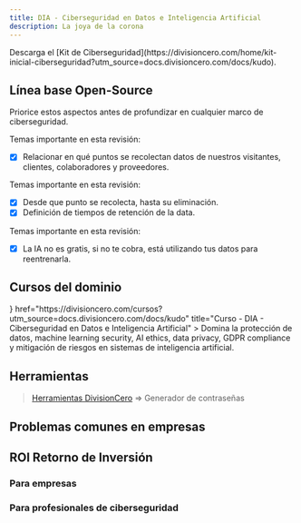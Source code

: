 ```yaml
---
title: DIA - Ciberseguridad en Datos e Inteligencia Artificial
description: La joya de la corona
---
```



<Callout title="Quieres aprender más?">
  Descarga el [Kit de Ciberseguridad](https://divisioncero.com/home/kit-inicial-ciberseguridad?utm_source=docs.divisioncero.com/docs/kudo).
</Callout>


## Línea base Open-Source

Priorice estos aspectos antes de profundizar en cualquier marco de ciberseguridad.

<Accordions type="single">
  <Accordion title="1. Inventario de puntos de obtención de datos.">
  
  Temas importante en esta revisión:

  - [X] Relacionar en qué puntos se recolectan datos de nuestros visitantes, clientes, colaboradores y proveedores.
  
  </Accordion>
</Accordions>

<Accordions type="single">
  <Accordion title="2. Diagramar el ciclo de vida del dato del negocio.">
  
  Temas importante en esta revisión:

  - [X] Desde que punto se recolecta, hasta su eliminación.
  - [X] Definición de tiempos de retención de la data.

  </Accordion>
</Accordions>

<Accordions type="single">
  <Accordion title="3. Usar IA sin uso de datos para reentranamiento.">
  
  Temas importante en esta revisión:

  - [X] La IA no es gratis, si no te cobra, está utilizando tus datos para reentrenarla.
  
  </Accordion>
</Accordions>


## Cursos del dominio

<Cards>
  <Card
    icon={<GraduationCap />}
    href="https://divisioncero.com/cursos?utm_source=docs.divisioncero.com/docs/kudo"
    title="Curso - DIA - Ciberseguridad en Datos e Inteligencia Artificial"
  >
    Domina la protección de datos, machine learning security, AI ethics, data privacy, GDPR compliance y mitigación de riesgos en sistemas de inteligencia artificial.
  </Card>
</Cards>


## Herramientas

> [Herramientas DivisionCero](https://divisioncero.com/herramientas?utm_source=docs.divisioncero.com/docs/kudo) => Generador de contraseñas


## Problemas comunes en empresas

<Callout title="Creen que la IA es agregar un chat de atención al cliente con IA." type="warning"></Callout>
<Callout title="Deslumbramiento desmesurado sobre la IA, sin dimensionar si aporta o no valor al negocio." type="warning"></Callout>
<Callout title="Tratan los datos de clientes y colaboradores como si fuera un power point." type="warning"></Callout>


## ROI Retorno de Inversión

### Para empresas

<Callout title="Implemente IA que se vea el beneficio en el negocio."></Callout>
<Callout title="Proteja la joya de la corona de su negocio."></Callout>
<Callout title="Aumente la productividad con IA."></Callout>

### Para profesionales de ciberseguridad

<Callout title="Identifique vulnerabilidades y riesgos en la IA." type="success"></Callout>
<Callout title="Aumenta la protección de tus responsabilidades con IA." type="success"></Callout>
<Callout title="Mejore su óptica para remediar vulnerabilidades y mitigar riesgos con IA." type="success"></Callout>